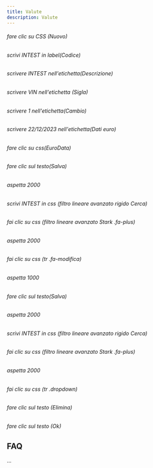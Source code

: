 ```yaml
---
title: Valute
description: Valute
---
```

###### fare clic su CSS (Nuovo)

###### scrivi INTEST in label(Codice)

###### scrivere INTEST nell'etichetta(Descrizione)

###### scrivere VIN nell'etichetta (Sigla)

###### scrivere 1 nell'etichetta(Cambio)

###### scrivere 22/12/2023 nell'etichetta(Dati euro)

###### fare clic su css(EuroData)

###### fare clic sul testo(Salva)

###### aspetta 2000

###### scrivi INTEST in css (filtro lineare avanzato rigido Cerca)

###### fai clic su css (filtro lineare avanzato Stark .fa-plus)

###### aspetta 2000

###### fai clic su css (tr .fa-modifica)

###### aspetta 1000

###### fare clic sul testo(Salva)

###### aspetta 2000

###### scrivi INTEST in css (filtro lineare avanzato rigido Cerca)

###### fai clic su css (filtro lineare avanzato Stark .fa-plus)

###### aspetta 2000

###### fai clic su css (tr .dropdown)

###### fare clic sul testo (Elimina)

###### fare clic sul testo (Ok)

FAQ
---

...